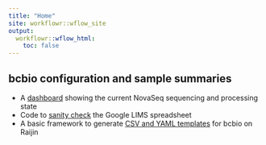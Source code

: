 ```yaml
---
title: "Home"
site: workflowr::wflow_site
output:
  workflowr::wflow_html:
    toc: false
---
```


## bcbio configuration and sample summaries

* A [dashboard](dashboard.html) showing the current NovaSeq sequencing and processing state
* Code to [sanity check](checkLims.html) the Google LIMS spreadsheet
* A basic framework to generate [CSV and YAML templates](bcbioSetup.html) for bcbio on Raijin


